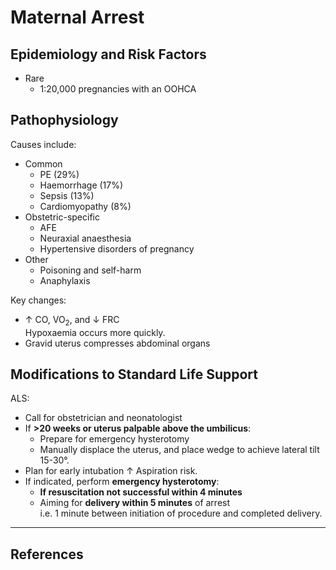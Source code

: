 # Maternal Arrest


## Epidemiology and Risk Factors

* Rare
	* 1:20,000 pregnancies with an OOHCA

## Pathophysiology

Causes include:

* Common
	* PE (29%)
	* Haemorrhage (17%)
	* Sepsis (13%)
	* Cardiomyopathy (8%)
* Obstetric-specific
	* AFE
	* Neuraxial anaesthesia
	* Hypertensive disorders of pregnancy
* Other
	* Poisoning and self-harm
	* Anaphylaxis


Key changes:

* ↑ CO, VO~2~, and ↓ FRC\
Hypoxaemia occurs more quickly.
* Gravid uterus compresses abdominal organs

## Modifications to Standard Life Support

ALS:

* Call for obstetrician and neonatologist
* If **>20 weeks or uterus palpable above the umbilicus**:
	* Prepare for emergency hysterotomy
	* Manually displace the uterus, and place wedge to achieve lateral tilt\
	15-30°.
* Plan for early intubation
↑ Aspiration risk.
* If indicated, perform **emergency hysterotomy**:
	* **If resuscitation not successful within 4 minutes**
	* Aiming for **delivery within 5 minutes** of arrest\
	i.e. 1 minute between initiation of procedure and completed delivery.


---

## References